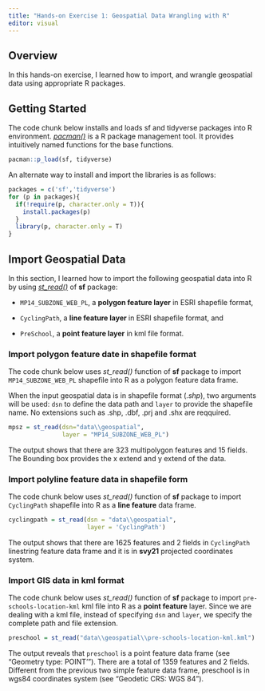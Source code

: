 ```yaml
---
title: "Hands-on Exercise 1: Geospatial Data Wrangling with R"
editor: visual
---
```


## Overview

In this hands-on exercise, I learned how to import, and wrangle geospatial data using appropriate R packages.

## Getting Started

The code chunk below installs and loads sf and tidyverse packages into R environment. [*pacman()*](https://cran.r-project.org/web/packages/pacman/readme/README.html) is a R package management tool. It provides intuitively named functions for the base functions.

```r
pacman::p_load(sf, tidyverse)

```

An alternate way to install and import the libraries is as follows:

```r
packages = c('sf','tidyverse')
for (p in packages){
  if(!require(p, character.only = T)){
    install.packages(p)
  }
  library(p, character.only = T)
}
```

## Import Geospatial Data

In this section, I learned how to import the following geospatial data into R by using [*st_read()*](https://r-spatial.github.io/sf/reference/st_read.html) of **sf** package:

-   `MP14_SUBZONE_WEB_PL`, a **polygon feature layer** in ESRI shapefile format,

-   `CyclingPath`, a **line feature layer** in ESRI shapefile format, and

-   `PreSchool`, a **point feature layer** in kml file format.

### Import polygon feature date in shapefile format

The code chunk below uses *st_read()* function of **sf** package to import `MP14_SUBZONE_WEB_PL` shapefile into R as a polygon feature data frame.

When the input geospatial data is in shapefile format (*.shp*), two arguments will be used: `dsn` to define the data path and `layer` to provide the shapefile name. No extensions such as .shp, .dbf, .prj and .shx are reqquired.

```r
mpsz = st_read(dsn="data\\geospatial",
               layer = "MP14_SUBZONE_WEB_PL")

```

The output shows that there are 323 multipolygon features and 15 fields. The Bounding box provides the x extend and y extend of the data.

### Import polyline feature data in shapefile form

The code chunk below uses *st_read()* function of **sf** package to import `CyclingPath` shapefile into R as a **line feature** data frame.

```r
cyclingpath = st_read(dsn = "data\\geospatial",
                      layer = 'CyclingPath')
```

The output shows that there are 1625 features and 2 fields in `CyclingPath` linestring feature data frame and it is in **svy21** projected coordinates system.

### Import GIS data in kml format

The code chunk below uses *st_read()* function of **sf** package to import `pre-schools-location-kml` kml file into R as a **point feature** layer. Since we are dealing with a kml file, instead of specifying `dsn` and `layer`, we specify the complete path and file extension.

```r

preschool = st_read("data\\geospatial\\pre-schools-location-kml.kml")

```

The output reveals that `preschool` is a point feature data frame (see "Geometry type: POINT'"). There are a total of 1359 features and 2 fields. Different from the previous two simple feature data frame, preschool is in wgs84 coordinates system (see "Geodetic CRS: WGS 84").
